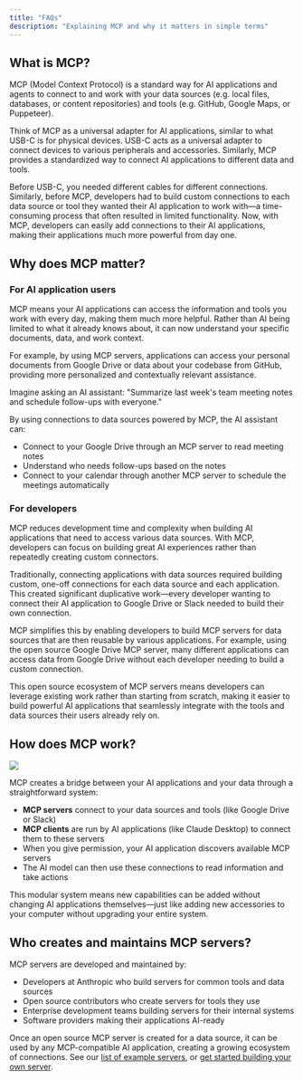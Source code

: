 ```yaml
---
title: "FAQs"
description: "Explaining MCP and why it matters in simple terms"
---
```


## What is MCP?

MCP (Model Context Protocol) is a standard way for AI applications and agents to connect to and work with your data sources (e.g. local files, databases, or content repositories) and tools (e.g. GitHub, Google Maps, or Puppeteer).

Think of MCP as a universal adapter for AI applications, similar to what USB-C is for physical devices. USB-C acts as a universal adapter to connect devices to various peripherals and accessories. Similarly, MCP provides a standardized way to connect AI applications to different data and tools.

Before USB-C, you needed different cables for different connections. Similarly, before MCP, developers had to build custom connections to each data source or tool they wanted their AI application to work with—a time-consuming process that often resulted in limited functionality. Now, with MCP, developers can easily add connections to their AI applications, making their applications much more powerful from day one.

## Why does MCP matter?

### For AI application users

MCP means your AI applications can access the information and tools you work with every day, making them much more helpful. Rather than AI being limited to what it already knows about, it can now understand your specific documents, data, and work context.

For example, by using MCP servers, applications can access your personal documents from Google Drive or data about your codebase from GitHub, providing more personalized and contextually relevant assistance.

Imagine asking an AI assistant: "Summarize last week's team meeting notes and schedule follow-ups with everyone."

By using connections to data sources powered by MCP, the AI assistant can:

- Connect to your Google Drive through an MCP server to read meeting notes
- Understand who needs follow-ups based on the notes
- Connect to your calendar through another MCP server to schedule the meetings automatically

### For developers

MCP reduces development time and complexity when building AI applications that need to access various data sources. With MCP, developers can focus on building great AI experiences rather than repeatedly creating custom connectors.

Traditionally, connecting applications with data sources required building custom, one-off connections for each data source and each application. This created significant duplicative work—every developer wanting to connect their AI application to Google Drive or Slack needed to build their own connection.

MCP simplifies this by enabling developers to build MCP servers for data sources that are then reusable by various applications. For example, using the open source Google Drive MCP server, many different applications can access data from Google Drive without each developer needing to build a custom connection.

This open source ecosystem of MCP servers means developers can leverage existing work rather than starting from scratch, making it easier to build powerful AI applications that seamlessly integrate with the tools and data sources their users already rely on.

## How does MCP work?

<Frame>
  <img src="/images/mcp-simple-diagram.png" />
</Frame>

MCP creates a bridge between your AI applications and your data through a straightforward system:

- **MCP servers** connect to your data sources and tools (like Google Drive or Slack)
- **MCP clients** are run by AI applications (like Claude Desktop) to connect them to these servers
- When you give permission, your AI application discovers available MCP servers
- The AI model can then use these connections to read information and take actions

This modular system means new capabilities can be added without changing AI applications themselves—just like adding new accessories to your computer without upgrading your entire system.

## Who creates and maintains MCP servers?

MCP servers are developed and maintained by:

- Developers at Anthropic who build servers for common tools and data sources
- Open source contributors who create servers for tools they use
- Enterprise development teams building servers for their internal systems
- Software providers making their applications AI-ready

Once an open source MCP server is created for a data source, it can be used by any MCP-compatible AI application, creating a growing ecosystem of connections. See our [list of example servers](/examples), or [get started building your own server](/quickstart/server).
